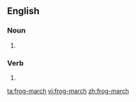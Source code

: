 {{also|frogmarch|frog march}}
==English==

===Noun===
{{en-noun|head=[[frog]]-[[march]]|es}}

# {{alternative spelling of|frog march|lang=en}}

===Verb===
{{en-verb|head=[[frog]]-[[march]]|es}}

# {{alternative spelling of|frog march|lang=en}}

[[ta:frog-march]]
[[vi:frog-march]]
[[zh:frog-march]]
